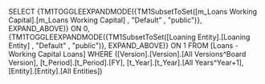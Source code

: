 SELECT {TM1TOGGLEEXPANDMODE({TM1SubsetToSet([m_Loans Working Capital].[m_Loans Working Capital] , "Default" , "public")}, EXPAND_ABOVE)} ON 0, {TM1TOGGLEEXPANDMODE({TM1SubsetToSet([Loaning Entity].[Loaning Entity] , "Default" , "public")}, EXPAND_ABOVE)} ON 1 FROM [Loans - Working Capital Loans] WHERE ([Version].[Version].[All Versions^Board Version], [t_Period].[t_Period].[FY], [t_Year].[t_Year].[All Years^Year+1], [Entity].[Entity].[All Entities])